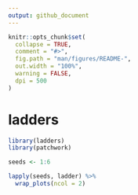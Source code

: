```yaml
---
output: github_document
---
```


<!-- README.md is generated from README.Rmd. Please edit that file -->

```r
knitr::opts_chunk$set(
  collapse = TRUE,
  comment = "#>",
  fig.path = "man/figures/README-",
  out.width = "100%",
  warning = FALSE,
  dpi = 500
)
```

# ladders

```r
library(ladders)
library(patchwork)

seeds <- 1:6

lapply(seeds, ladder) %>%
  wrap_plots(ncol = 2)
```

